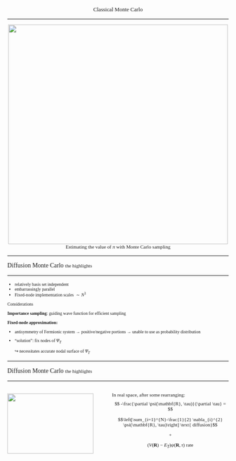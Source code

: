 
::: {style="font-family: Montserrat;font-size:.9em;text-align:center"}
Classical Monte Carlo
<hr/>
:::

::: {style="font-family: Montserrat;font-size:.8em;text-align:center"}

<img src="images/Pi_30K.gif" width="500" style="margin:auto" >
</br>
Estimating the value of $\pi$ with Monte Carlo sampling
:::

---


::: {style="font-family: Montserrat;font-size:1.0em"}
Diffusion Monte Carlo <span style="font-size:.8em"> the highlights</span>
<hr/>
:::

::: {style="font-family: Montserrat;font-size:.7em"}
- relatively basis set independent
- embarrassingly parallel
- Fixed-node implementation scales $\sim N^3$

Considerations

**Importance sampling**: guiding wave function for efficient sampling

**Fixed-node approximation:**

- antisymmetry of Fermionic system $\rightarrow$ positive/negative portions $\rightarrow$ unable to use as probability distribution
- "solution": fix nodes of $\Psi_T$

    $\hookrightarrow$ necessitates accurate nodal surface of $\Psi_T$

:::


<!-- ---

::: {style="font-family: Montserrat;font-size:1.0em"}
Diffusion Monte Carlo <span style="font-size:.8em"> the highlights</span>
<hr/>
:::


::: {style="font-family: Montserrat;font-size:.8em"}
Recast the Schrodinger equation in imaginary time
$$\frac{\partial \ket{\Psi}}{\partial \tau} = - \hat{H} \ket{\Psi} $$
A formal solution:

$$\left|\psi\left(\tau_{1}+\delta \tau\right)\right\rangle=e^{-\hat{H} \delta \tau}\left|\psi\left(\tau_{1}\right)\right\rangle$$

Any state non-orthogonal to the ground state decays exponentially
$$\lim _{\tau \rightarrow \infty}|\psi(\tau)\rangle=c_{0} e^{-\epsilon_{0} \tau}\left|\phi_{0}\right\rangle$$

::: -->


--- 


::: {style="font-family: Montserrat;font-size:1.0em"}
Diffusion Monte Carlo <span style="font-size:.8em"> the highlights</span>
<hr/>
:::

:::: {.columns}
::: {.column width="45%"}
<img src="images/pkthimg230.png" style="height:95%"> </img>
:::

::: {.column width="55%"}
::: {style="font-family: Montserrat;font-size:.8em; justify-content:center"}
In real space, after some rearranging:
$$ -\frac{\partial \psi(\mathbf{R}, \tau)}{\partial \tau} = $$

$$\left[\sum_{i=1}^{N}-\frac{1}{2} \nabla_{i}^{2} \psi(\mathbf{R}, \tau)\right] \text{ diffusion}$$

$$+$$

$$\left(V(\mathbf{R})-E_{T}\right) \psi(\mathbf{R}, \tau) \text{ rate}$$

:::


:::
::::



